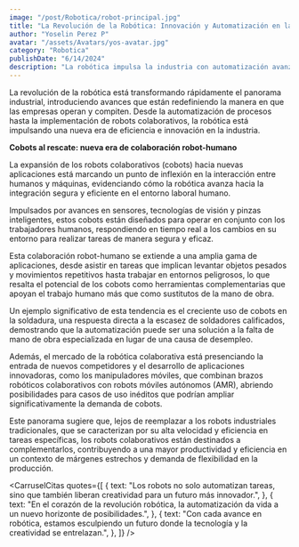 ```yaml
---
image: "/post/Robotica/robot-principal.jpg"
title: "La Revolución de la Robótica: Innovación y Automatización en la Industria"
author: "Yoselin Perez P"
avatar: "/assets/Avatars/yos-avatar.jpg"
category: "Robotica"
publishDate: "6/14/2024"
description: "La robótica impulsa la industria con automatización avanzada y robots colaborativos, mejorando la eficiencia y reduciendo errores."
---
```


<Parrafo> 
La revolución de la robótica está transformando rápidamente el panorama industrial, introduciendo avances que están redefiniendo la manera en que las empresas operan y compiten. Desde la automatización de procesos hasta la implementación de robots colaborativos, la robótica está impulsando una nueva era de eficiencia e innovación en la industria.
</Parrafo>

<imgMDX
src= "/post/Robotica/Robot1.jpg"
alt= "Robotica"
widht= {600}
heihgt= {800}
/>

<SubSeccion> **Cobots al rescate: nueva era de colaboración robot-humano**</SubSeccion>

<Parrafo>
La expansión de los robots colaborativos (cobots) hacia nuevas aplicaciones está marcando un punto de inflexión en la interacción entre humanos y máquinas, evidenciando cómo la robótica avanza hacia la integración segura y eficiente en el entorno laboral humano.

Impulsados por avances en sensores, tecnologías de visión y pinzas inteligentes, estos cobots están diseñados para operar en conjunto con los trabajadores humanos, respondiendo en tiempo real a los cambios en su entorno para realizar tareas de manera segura y eficaz.

Esta colaboración robot-humano se extiende a una amplia gama de aplicaciones, desde asistir en tareas que implican levantar objetos pesados y movimientos repetitivos hasta trabajar en entornos peligrosos, lo que resalta el potencial de los cobots como herramientas complementarias que apoyan el trabajo humano más que como sustitutos de la mano de obra.

</Parrafo>

<imgMDX
src= "/post/robotica/robot2.jpg"
alt= "Robotica"
widht= {600}
heihgt= {800}
/>

<Parrafo>
Un ejemplo significativo de esta tendencia es el creciente uso de cobots en la soldadura, una respuesta directa a la escasez de soldadores calificados, demostrando que la automatización puede ser una solución a la falta de mano de obra especializada en lugar de una causa de desempleo.

Además, el mercado de la robótica colaborativa está presenciando la entrada de nuevos competidores y el desarrollo de aplicaciones innovadoras, como los manipuladores móviles, que combinan brazos robóticos colaborativos con robots móviles autónomos (AMR), abriendo posibilidades para casos de uso inéditos que podrían ampliar significativamente la demanda de cobots.

Este panorama sugiere que, lejos de reemplazar a los robots industriales tradicionales, que se caracterizan por su alta velocidad y eficiencia en tareas específicas, los robots colaborativos están destinados a complementarlos, contribuyendo a una mayor productividad y eficiencia en un contexto de márgenes estrechos y demanda de flexibilidad en la producción.
</Parrafo>

<CarruselCitas
  quotes={[
    {
      text: "Los robots no solo automatizan tareas, sino que también liberan creatividad para un futuro más innovador.",
    },
    {
      text: "En el corazón de la revolución robótica, la automatización da vida a un nuevo horizonte de posibilidades.",
    },
    {
      text: "Con cada avance en robótica, estamos esculpiendo un futuro donde la tecnología y la creatividad se entrelazan.",
    },
  ]}
/>